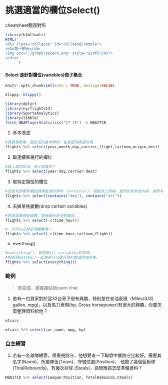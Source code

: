 # 挑選適當的欄位Select()

<div class="alert white">
cheatsheet截圖對照<a data-toggle="collapse" href="#collapseExample" role="button" aria-expanded="false" aria-controls="collapseExample"><i class="fa fa-image"></i></a>
</div>

```r
library(htmltools)
HTML('
<div class="collapse" id="collapseExample">
<h3>第一部分</h3>
<img src="./graph/select.png" style="width:50%">
</div>
     ')
```

#### Select 是針對欄位(variables)做子集合{-}

```r
knitr::opts_chunk$set(echo = TRUE, message=FALSE)
```

```r
klippy::klippy()
```

```r
library(dplyr)
library(nycflights13)
library(SportsAnalytics)
library(tibble)
fetch_NBAPlayerStatistics("17-18") -> NBA1718
```


1. 基本取法
```r
#若我想看每一個航班的基本資料，包含起飛與目的地
flights %>% select(year,month,day,carrier,flight,tailnum,origin,dest)
```

2. 取連續某幾行的欄位
```r
#跟上面的寫法，有什麼異同？
flights %>% select(year:day,carrier:dest)
```

3. 取特定類型的欄位
```r
#若我有想看有關起飛與抵達的資料，contains()，就能派上用場，當然也有其他內容，請參考cheatsheet
flights %>% select(contains("dep"), contains("arr"))
```

4. 去掉某些變數(drop certain variables)
```r
#若我留意有些變數，對後續分析沒有幫助...
flights %>% select(-c(time_hour))
```

```r
#一次可以去掉多個變數嗎？
flights %>% select(-c(time_hour,tailnum,flight))
```

5. everthing()
```r
#everything()，意思是all variables的意思。
#稍等與mutate()一起使用可以提升資料整理的效率性。
flights %>% select(everything())
```

### 範例{-}

> 若完成，請直接貼到open chat

1. 若有一位買家對於這32台車子很有興趣，特別是在省油表現（Miles/(US) gallon, mpg)，以及馬力表現(hp, Gross horsepower)有很大的興趣，你要怎麼整理資料給他？

```r
mtcars
```

```r
mtcars %>% select(car_name, mpg, hp)
```

### 自主練習{-}
1. 若有一名球隊總管，很重視防守，他想要查一下聯盟中誰防守比較好。需要其名字(Name)、所屬隊伍(Team)、守備位置(Position)， 他搶了幾個籃板球(TotalRebounds)，有幾次抄球 (Steals)，請問應該怎麼準備資料？

```r
NBA1718 %>% select(League:Position, TotalRebounds,Steals)
```




